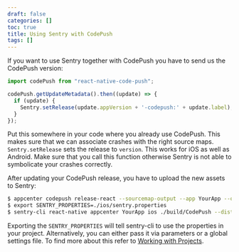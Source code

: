```yaml
---
draft: false
categories: []
toc: true
title: Using Sentry with CodePush
tags: []
---
```

If you want to use Sentry together with CodePush you have to send us the CodePush version:

```javascript
import codePush from "react-native-code-push";

codePush.getUpdateMetadata().then((update) => {
  if (update) {
    Sentry.setRelease(update.appVersion + '-codepush:' + update.label);
  }
});
```

Put this somewhere in your code where you already use CodePush. This makes sure that we can associate crashes with the right source maps. `Sentry.setRelease` sets the release to `version`. This works for iOS as well as Android. Make sure that you call this function otherwise Sentry is not able to symbolicate your crashes correctly.

After updating your CodePush release, you have to upload the new assets to Sentry:

```bash
$ appcenter codepush release-react --sourcemap-output --app YourApp --output-dir ./build
$ export SENTRY_PROPERTIES=./ios/sentry.properties
$ sentry-cli react-native appcenter YourApp ios ./build/CodePush --dist YourBuildNumber
```

Exporting the `SENTRY_PROPERTIES` will tell sentry-cli to use the properties in your project. Alternatively, you can either pass it via parameters or a global settings file. To find more about this refer to [Working with Projects](/cli/configuration/#sentry-cli-working-with-projects).
